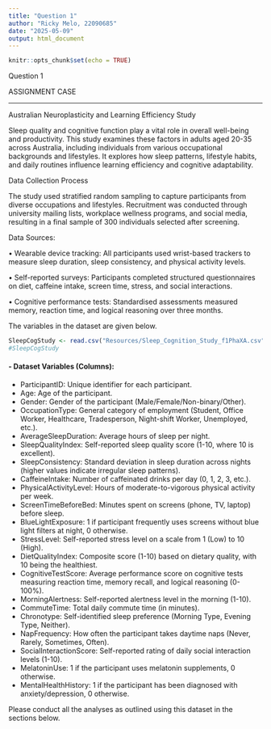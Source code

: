 ```yaml
---
title: "Question 1"
author: "Ricky Melo, 22090685"
date: "2025-05-09"
output: html_document
---
```


```r
knitr::opts_chunk$set(echo = TRUE)
```

Question 1

ASSIGNMENT CASE

-----------------------

Australian Neuroplasticity and Learning Efficiency Study

Sleep quality and cognitive function play a vital role in overall well-being and productivity. This study examines these factors in adults aged 20-35 across Australia, including individuals from various occupational backgrounds and lifestyles. It explores how sleep patterns, lifestyle habits, and daily routines influence learning efficiency and cognitive adaptability.

Data Collection Process

The study used stratified random sampling to capture participants from diverse occupations and lifestyles. Recruitment was conducted through university mailing lists, workplace wellness programs, and social media, resulting in a final sample of 300 individuals selected after screening.

Data Sources:

• Wearable device tracking: All participants used wrist-based trackers to measure sleep duration, sleep consistency, and physical activity levels.

• Self-reported surveys: Participants completed structured questionnaires on diet, caffeine intake, screen time, stress, and social interactions.

• Cognitive performance tests: Standardised assessments measured memory, reaction time, and logical reasoning over three months.

The variables in the dataset are given below.

```r
SleepCogStudy <- read.csv("Resources/Sleep_Cognition_Study_f1PhaXA.csv")
#SleepCogStudy
```

#### - Dataset Variables (Columns):

- ParticipantID: Unique identifier for each participant.
- Age: Age of the participant.
- Gender: Gender of the participant (Male/Female/Non-binary/Other).
- OccupationType: General category of employment (Student, Office Worker, Healthcare, Tradesperson, Night-shift Worker, Unemployed, etc.).
- AverageSleepDuration: Average hours of sleep per night.
- SleepQualityIndex: Self-reported sleep quality score (1-10, where 10 is excellent).
- SleepConsistency: Standard deviation in sleep duration across nights (higher values indicate irregular sleep patterns).
- CaffeineIntake: Number of caffeinated drinks per day (0, 1, 2, 3, etc.).
- PhysicalActivityLevel: Hours of moderate-to-vigorous physical activity per week.
- ScreenTimeBeforeBed: Minutes spent on screens (phone, TV, laptop) before sleep.
- BlueLightExposure: 1 if participant frequently uses screens without blue light filters at night, 0 otherwise.
- StressLevel: Self-reported stress level on a scale from 1 (Low) to 10 (High).
- DietQualityIndex: Composite score (1-10) based on dietary quality, with 10 being the healthiest.
- CognitiveTestScore: Average performance score on cognitive tests measuring reaction time, memory recall, and logical reasoning (0-100%).
- MorningAlertness: Self-reported alertness level in the morning (1-10).
- CommuteTime: Total daily commute time (in minutes).
- Chronotype: Self-identified sleep preference (Morning Type, Evening Type, Neither).
- NapFrequency: How often the participant takes daytime naps (Never, Rarely, Sometimes, Often).
- SocialInteractionScore: Self-reported rating of daily social interaction levels (1-10).
- MelatoninUse: 1 if the participant uses melatonin supplements, 0 otherwise.
- MentalHealthHistory: 1 if the participant has been diagnosed with anxiety/depression, 0 otherwise.

Please conduct all the analyses as outlined using this dataset in the sections below.

